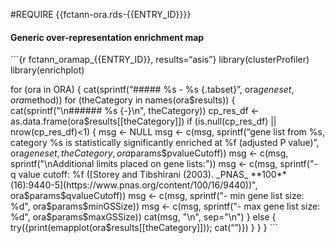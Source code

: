 #REQUIRE {{fctann-ora.rds-{{ENTRY_ID}}}}

#### Generic over-representation enrichment map {.tabset .tabset-pills}

```{r fctann_oramap_{{ENTRY_ID}}, results="asis"}
library(clusterProfiler)
library(enrichplot)

for (ora in ORA) {
    cat(sprintf("\n##### %s - %s {.tabset}\n", ora$geneset, ora$method))
    for (theCategory in names(ora$results)) {
        cat(sprintf("\n###### %s {-}\n", theCategory))
        cp_res_df <- as.data.frame(ora$results[[theCategory]])
        if (is.null(cp_res_df) || nrow(cp_res_df)<1) {
            msg <- NULL
            msg <- c(msg, sprintf("\n\nNo gene list from %s, category %s is statistically significantly enriched at %f (adjusted P value)",
                                                                              ora$geneset, theCategory, ora$params$pvalueCutoff))
            msg <- c(msg, sprintf("\nAdditional limits placed on gene lists:"))
            msg <- c(msg, sprintf("- q value cutoff: %f ([Storey and Tibshirani (2003). _PNAS_ **100**(16):9440-5](https://www.pnas.org/content/100/16/9440))", ora$params$qvalueCutoff))
            msg <- c(msg, sprintf("- min gene list size: %d", ora$params$minGSSize))
            msg <- c(msg, sprintf("- max gene list size: %d", ora$params$maxGSSize))
            cat(msg, "\n", sep="\n")
        } else {
            try({print(emapplot(ora$results[[theCategory]])); cat("\n")})
        }
    }
}
```

